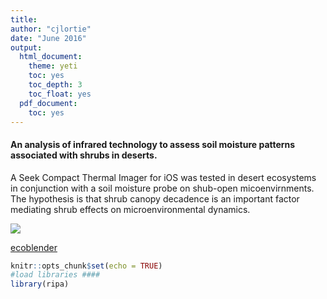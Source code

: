 ```yaml
---
title:
author: "cjlortie"
date: "June 2016"
output:
  html_document:
    theme: yeti
    toc: yes
    toc_depth: 3
    toc_float: yes
  pdf_document:
    toc: yes
---
```


#### An analysis of infrared technology to assess soil moisture patterns associated with shrubs in deserts.
A Seek Compact Thermal Imager for iOS was tested in desert ecosystems in conjunction with a soil moisture probe on shub-open micoenvirnments. The hypothesis is that shrub canopy decadence is an important factor mediating shrub effects on microenvironmental dynamics.

![](./IR.sample.JPG)

[ecoblender](http://ecoblender.org)

```r
knitr::opts_chunk$set(echo = TRUE)
#load libraries ####
library(ripa)

```

